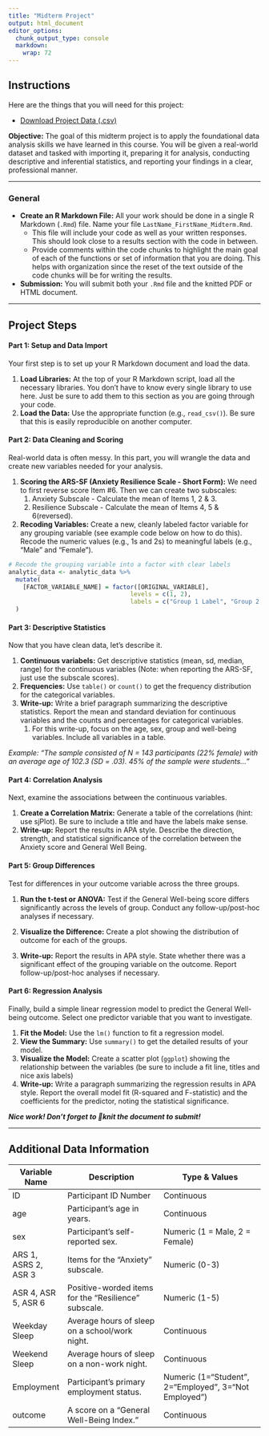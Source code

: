 ```yaml
---
title: "Midterm Project"
output: html_document
editor_options: 
  chunk_output_type: console
  markdown: 
    wrap: 72
---
```


## Instructions

Here are the things that you will need for this project:

-   <a href="/files/data/midterm_dataset.csv" download="midterm_dataset.csv">Download
    Project Data (.csv)</a>

**Objective:** The goal of this midterm project is to apply the
foundational data analysis skills we have learned in this course. You
will be given a real-world dataset and tasked with importing it,
preparing it for analysis, conducting descriptive and inferential
statistics, and reporting your findings in a clear, professional manner.

------------------------------------------------------------------------

### **General**

-   **Create an R Markdown File:** All your work should be done in a
    single R Markdown (`.Rmd`) file. Name your file
    `LastName_FirstName_Midterm.Rmd`.
    -   This file will include your code as well as your written
        responses. This should look close to a results section with the
        code in between.
    -   Provide comments within the code chunks to highlight the main
        goal of each of the functions or set of information that you are
        doing. This helps with organization since the reset of the text
        outside of the code chunks will be for writing the results.
-   **Submission:** You will submit both your `.Rmd` file and the
    knitted PDF or HTML document.

------------------------------------------------------------------------

## **Project Steps**

#### **Part 1: Setup and Data Import**

Your first step is to set up your R Markdown document and load the data.

1.  **Load Libraries:** At the top of your R Markdown script, load all
    the necessary libraries. You don't have to know every single library
    to use here. Just be sure to add them to this section as you are
    going through your code.
2.  **Load the Data:** Use the appropriate function (e.g.,
    `read_csv()`). Be sure that this is easily reproducible on another
    computer.

#### **Part 2: Data Cleaning and Scoring**

Real-world data is often messy. In this part, you will wrangle the data
and create new variables needed for your analysis.

1.  **Scoring the ARS-SF (Anxiety Resilience Scale - Short Form):** We
    need to first reverse score Item #6. Then we can create two
    subscales:
    1.  Anxiety Subscale - Calculate the mean of Items 1, 2 & 3.
    2.  Resilience Subscale - Calculate the mean of Items 4, 5 &
        6(reversed).
2.  **Recoding Variables:** Create a new, cleanly labeled factor
    variable for any grouping variable (see example code below on how to
    do this). Recode the numeric values (e.g., 1s and 2s) to meaningful
    labels (e.g., "Male" and "Female").

``` r
# Recode the grouping variable into a factor with clear labels
analytic_data <- analytic_data %>%
  mutate(
    [FACTOR_VARIABLE_NAME] = factor([ORIGINAL_VARIABLE],
                                  levels = c(1, 2),
                                  labels = c("Group 1 Label", "Group 2 Label"))
  )
```

#### **Part 3: Descriptive Statistics**

Now that you have clean data, let's describe it.

1.  **Continuous variabels:** Get descriptive statistics (mean, sd,
    median, range) for the continuous variables (Note: when reporting
    the ARS-SF, just use the subscale scores).
2.  **Frequencies:** Use `table()` or `count()` to get the frequency
    distribution for the categorical variables.
3.  **Write-up:** Write a brief paragraph summarizing the descriptive
    statistics. Report the mean and standard deviation for continuous
    variables and the counts and percentages for categorical variables.
    1.  For this write-up, focus on the age, sex, group and well-being
        variables. Include all variables in a table.

*Example: "The sample consisted of N = 143 participants (22% female)
with an average age of 102.3 (SD = .03). 45% of the sample were
students..."*

#### **Part 4: Correlation Analysis**

Next, examine the associations between the continuous variables.

1.  **Create a Correlation Matrix:** Generate a table of the
    correlations (hint: use sjPlot). Be sure to include a title and have
    the labels make sense.
2.  **Write-up:** Report the results in APA style. Describe the
    direction, strength, and statistical significance of the correlation
    between the Anxiety score and General Well Being.

#### **Part 5: Group Differences**

Test for differences in your outcome variable across the three groups.

1.  **Run the t-test or ANOVA:** Test if the General Well-being score
    differs significantly across the levels of group. Conduct any
    follow-up/post-hoc analyses if necessary.

2.  **Visualize the Difference:** Create a plot showing the distribution
    of outcome for each of the groups.

3.  **Write-up:** Report the results in APA style. State whether there
    was a significant effect of the grouping variable on the outcome.
    Report follow-up/post-hoc analyses if necessary.

#### **Part 6: Regression Analysis**

Finally, build a simple linear regression model to predict the General
Well-being outcome. Select one predictor variable that you want to
investigate.

1.  **Fit the Model:** Use the `lm()` function to fit a regression
    model.
2.  **View the Summary:** Use `summary()` to get the detailed results of
    your model.
3.  **Visualize the Model:** Create a scatter plot (`ggplot`) showing
    the relationship between the variables (be sure to include a fit
    line, titles and nice axis labels)
4.  **Write-up:** Write a paragraph summarizing the regression results
    in APA style. Report the overall model fit (R-squared and
    F-statistic) and the coefficients for the predictor, noting the
    statistical significance.

***Nice work! Don't forget to 🧶knit the document to submit!***

------------------------------------------------------------------------

## Additional Data Information

| Variable Name | Description | Type & Values |
|--------------|-------------------------|--------------------------|
| ID | Participant ID Number | Continuous |
| age | Participant's age in years. | Continuous |
| sex | Participant's self-reported sex. | Numeric (1 = Male, 2 = Female) |
| ARS 1, ASRS 2, ASR 3 | Items for the "Anxiety" subscale. | Numeric (0-3) |
| ASR 4, ASR 5, ASR 6 | Positive-worded items for the "Resilience" subscale. | Numeric (1-5) |
| Weekday Sleep | Average hours of sleep on a school/work night. | Continuous |
| Weekend Sleep | Average hours of sleep on a non-work night. | Continuous |
| Employment | Participant's primary employment status. | Numeric (1="Student", 2="Employed", 3="Not Employed") |
| outcome | A score on a "General Well-Being Index." | Continuous |
